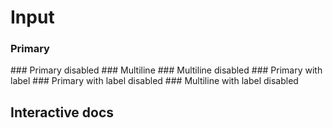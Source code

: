 
<Meta of={Story} />

# Input

### Primary
<Canvas of={Story.Primary} />
### Primary disabled
<Canvas of={Story.PrimaryDisabled} />
### Multiline
<Canvas of={Story.Multiline} />
### Multiline disabled
<Canvas of={Story.MultilineDisabled} />
### Primary with label
<Canvas of={Story.PrimaryLabel} />
### Primary with label disabled
<Canvas of={Story.PrimaryLabelDisabled} />
### Multiline with label disabled
<Canvas of={Story.MultilineLabelDisabled} />

## Interactive docs

<Primary />
<Controls />
